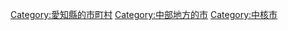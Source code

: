 {{Commons cat|Toyota, Aichi}}
{{Catmore}}

{{DEFAULTSORT:Toyota-shi}}
[[Category:愛知縣的市町村|Category:愛知縣的市町村]]
[[Category:中部地方的市|Category:中部地方的市]]
[[Category:中核市|Category:中核市]]